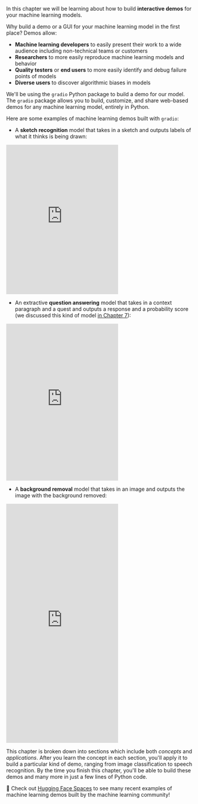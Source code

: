 <script>
</script>

In this chapter we will be learning about how to build **interactive demos** for your machine learning models. 

Why build a demo or a GUI for your machine learning model in the first place? Demos allow:

- **Machine learning developers** to easily present their work to a wide audience including non-technical teams or customers
- **Researchers** to more easily reproduce machine learning models and behavior
- **Quality testers** or **end users** to more easily identify and debug failure points of models
- **Diverse users** to discover algorithmic biases in models

We'll be using the `gradio` Python package to build a demo for our model. The `gradio` package allows you to build, customize, and share web-based demos for any machine learning model, entirely in Python.

Here are some examples of machine learning demos built with `gradio`:

* A **sketch recognition** model that takes in a sketch and outputs labels of what it thinks is being drawn: 

<iframe src="https://hf.space/gradioiframe/abidlabs/draw2/+" frameBorder="0" height="400" title="Gradio app" class="container p-0 flex-grow space-iframe" allow="accelerometer; ambient-light-sensor; autoplay; battery; camera; document-domain; encrypted-media; fullscreen; geolocation; gyroscope; layout-animations; legacy-image-formats; magnetometer; microphone; midi; oversized-images; payment; picture-in-picture; publickey-credentials-get; sync-xhr; usb; vr ; wake-lock; xr-spatial-tracking" sandbox="allow-forms allow-modals allow-popups allow-popups-to-escape-sandbox allow-same-origin allow-scripts allow-downloads"></iframe>

* An extractive **question answering** model that takes in a context paragraph and a quest and outputs a response and a probability score (we discussed this kind of model [in Chapter 7]((/course/chapter7/7))): 

<iframe src="https://hf.space/gradioiframe/abidlabs/question-answering-simple/+" frameBorder="0" height="420" title="Gradio app" class="container p-0 flex-grow space-iframe" allow="accelerometer; ambient-light-sensor; autoplay; battery; camera; document-domain; encrypted-media; fullscreen; geolocation; gyroscope; layout-animations; legacy-image-formats; magnetometer; microphone; midi; oversized-images; payment; picture-in-picture; publickey-credentials-get; sync-xhr; usb; vr ; wake-lock; xr-spatial-tracking" sandbox="allow-forms allow-modals allow-popups allow-popups-to-escape-sandbox allow-same-origin allow-scripts allow-downloads"></iframe>

* A **background removal** model that takes in an image and outputs the image with the background removed:

<iframe src="https://hf.space/gradioiframe/abidlabs/remove-bg/+" frameBorder="0" height="640" title="Gradio app" class="container p-0 flex-grow space-iframe" allow="accelerometer; ambient-light-sensor; autoplay; battery; camera; document-domain; encrypted-media; fullscreen; geolocation; gyroscope; layout-animations; legacy-image-formats; magnetometer; microphone; midi; oversized-images; payment; picture-in-picture; publickey-credentials-get; sync-xhr; usb; vr ; wake-lock; xr-spatial-tracking" sandbox="allow-forms allow-modals allow-popups allow-popups-to-escape-sandbox allow-same-origin allow-scripts allow-downloads"></iframe>

This chapter is broken down into sections which include both _concepts_ and _applications_. After you learn the concept in each section, you'll apply it to build a particular kind of demo, ranging from image classification to speech recognition. By the time you finish this chapter, you'll be able to build these demos and many more in just a few lines of Python code. 

<Tip>
👀 Check out <a href="https://huggingface.co/spaces" target="_blank">Hugging Face Spaces</a> to see many recent examples of machine learning demos built by the machine learning community!
</Tip>

